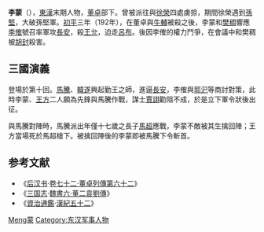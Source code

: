 {{Otheruses|李蒙}}
'''李蒙'''（{{bd||？|195年|catIdx=L李}}），[[東漢|東漢]]末期人物，[[董卓|董卓]]部下。曾被派往與[[徐榮_(部將)|徐榮]]四處虜掠，期間徐榮遇到[[孫堅|孫堅]]，大破孫堅軍。[[初平_(年号)|初平]]三年（192年），在董卓與[[牛輔|牛輔]]被殺之後，李蒙和[[樊稠|樊稠]]響應[[李傕|李傕]]號召率軍攻[[長安|長安]]，殺[[王允|王允]]，迫走[[呂布|呂布]]。後因李傕的權力鬥爭，在會議中和樊稠被[[胡封|胡封]]殺害。

== 三國演義 ==
登場於第十回。[[馬騰|馬騰]]、[[韓遂|韓遂]]興起勤王之師，進逼[[長安|長安]]，李傕與[[郭汜|郭汜]]等商討對策，此時李蒙、[[王方_(东汉)|王方]]二人願為先鋒與馬騰作戰，謀士[[賈詡|賈詡]]勸阻不成，於是立下軍令狀後出征。

與馬騰對陣時，馬騰派出年僅十七歲之長子[[馬超|馬超]]應戰，李蒙不敵被其生擒回陣；王方當場死於馬超槍下。被擒回陣後的李蒙即被馬騰下令斬首。

== 参考文献 ==
* 《[[后汉书|后汉书]]·[[s:後漢書/卷72|卷七十二·董卓列傳第六十二]]》
* 《[[三国志|三国志]]·[[s:三國志/卷06|魏書六·董二袁劉傳]]》
* 《[[資治通鑑|資治通鑑]]·[[s:資治通鑑/卷060|漢紀五十二]]》

{{汉朝人物小作品}}

{{Authority control}}
{{DEFAULTSORT:Li李}}
[[Category:李姓|Meng蒙]]
[[Category:东汉军事人物|Category:东汉军事人物]]
